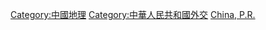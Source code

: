 {{Commonscat|International borders of China}}

[[Category:中國地理|Category:中國地理]]
[[Category:中華人民共和國外交|Category:中華人民共和國外交]]
[[Category:各國邊界|China, P.R.]]